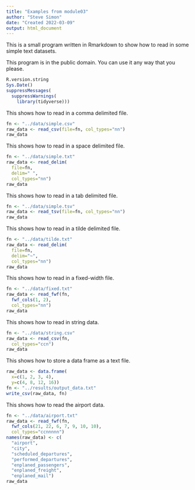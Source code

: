 ```yaml
---
title: "Examples from module03"
author: "Steve Simon"
date: "Created 2022-03-09"
output: html_document
---
```


This is a small program written in Rmarkdown to show how to read in some simple text datasets.

This program is in the public domain. You can use it any way that you please.

```r
R.version.string
Sys.Date()
suppressMessages(
  suppressWarnings(
    library(tidyverse)))
```

This shows how to read in a comma delimited file.

```r
fn <- "../data/simple.csv"
raw_data <- read_csv(file=fn, col_types="nn")
raw_data
```

This shows how to read in a space delimited file.

```r
fn <- "../data/simple.txt"
raw_data <- read_delim(
  file=fn, 
  delim=" ",
  col_types="nn")
raw_data
```

This shows how to read in a tab delimited file.

```r
fn <- "../data/simple.tsv"
raw_data <- read_tsv(file=fn, col_types="nn")
raw_data
```

This shows how to read in a tilde delimited file.

```r
fn <- "../data/tilde.txt"
raw_data <- read_delim(
  file=fn, 
  delim="~",
  col_types="nn")
raw_data
```

This shows how to read in a fixed-width file.

```r
fn <- "../data/fixed.txt"
raw_data <- read_fwf(fn, 
  fwf_cols(1, 2),
  col_types="nn")
raw_data
```

This shows how to read in string data.

```r
fn <- "../data/string.csv"
raw_data <- read_csv(fn,
  col_types="ccn")
raw_data
```

This shows how to store a data frame as a text file.

```r
raw_data <- data.frame(
  x=c(1, 2, 3, 4),
  y=c(4, 8, 12, 16))
fn <- "../results/output_data.txt"
write_csv(raw_data, fn)
```

This shows how to read the airport data.

```r
fn <- "../data/airport.txt"
raw_data <- read_fwf(fn,
  fwf_cols(21, 22, 6, 7, 9, 10, 10),
  col_types="ccnnnnn")
names(raw_data) <- c(
  "airport", 
  "city", 
  "scheduled_departures", 
  "performed_departures", 
  "enplaned_passengers", 
  "enplaned_freight",
  "enplaned_mail")
raw_data
```
